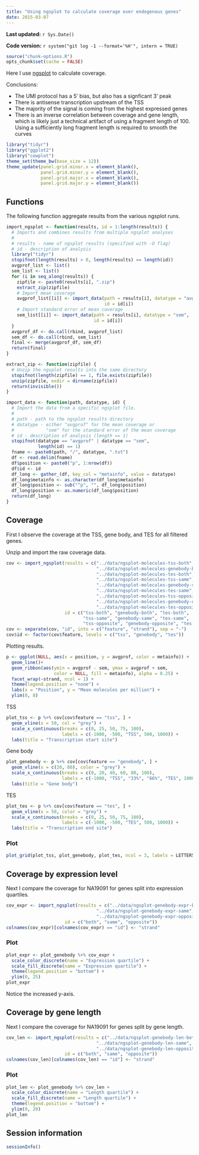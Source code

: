 ```yaml
---
title: "Using ngsplot to calculate coverage over endogenous genes"
date: 2015-03-07
---
```


**Last updated:** `r Sys.Date()`

**Code version:** `r system("git log -1 --format='%H'", intern = TRUE)`

```r
source("chunk-options.R")
opts_chunk$set(cache = FALSE)
```

Here I use [ngsplot][] to calculate coverage.

Conclusions:

*  The UMI protocol has a 5' bias, but also has a signficant 3' peak
*  There is antisense transcription upstream of the TSS
*  The majority of the signal is coming from the highest expressed genes
*  There is an inverse correlation between coverage and gene length, which is likely just a technical artifact of using a fragment length of 100. Using a sufficiently long fragment length is required to smooth the curves

[ngsplot]: https://github.com/shenlab-sinai/ngsplot

```r
library("tidyr")
library("ggplot2")
library("cowplot")
theme_set(theme_bw(base_size = 12))
theme_update(panel.grid.minor.x = element_blank(),
             panel.grid.minor.y = element_blank(),
             panel.grid.major.x = element_blank(),
             panel.grid.major.y = element_blank())
```

## Functions

The following function aggregate results from the various ngsplot runs.

```r
import_ngsplot <- function(results, id = 1:length(results)) {
  # Imports and combines results from multiple ngsplot analyses 
  #
  # results - name of ngsplot results (specified with -O flag)
  # id - description of analysis
  library("tidyr")
  stopifnot(length(results) > 0, length(results) == length(id))
  avgprof_list <- list()
  sem_list <- list()
  for (i in seq_along(results)) {
    zipfile <- paste0(results[i], ".zip")
    extract_zip(zipfile)
    # Import mean coverage
    avgprof_list[[i]] <- import_data(path = results[i], datatype = "avgprof",
                                     id = id[i])
    # Import standard error of mean coverage
    sem_list[[i]] <- import_data(path = results[i], datatype = "sem",
                                 id = id[i])
  }
  avgprof_df <- do.call(rbind, avgprof_list)
  sem_df <- do.call(rbind, sem_list)
  final <- merge(avgprof_df, sem_df)
  return(final)
}

extract_zip <- function(zipfile) {
  # Unzip the ngsplot results into the same directory
  stopifnot(length(zipfile) == 1, file.exists(zipfile))
  unzip(zipfile, exdir = dirname(zipfile))
  return(invisible())
}

import_data <- function(path, datatype, id) {
  # Import the data from a specific ngsplot file.
  #
  # path - path to the ngsplot results directory
  # datatype - either "avgprof" for the mean coverage or
  #            "sem" for the standard error of the mean coverage
  # id - description of analysis (length == 1)
  stopifnot(datatype == "avgprof" | datatype == "sem",
            length(id) == 1)
  fname <- paste0(path, "/", datatype, ".txt")
  df <- read.delim(fname)
  df$position <- paste0("p", 1:nrow(df))
  df$id <- id
  df_long <- gather_(df, key_col = "metainfo", value = datatype)
  df_long$metainfo <- as.character(df_long$metainfo)
  df_long$position <- sub("^p", "", df_long$position)
  df_long$position <- as.numeric(df_long$position)
  return(df_long)
}
```

## Coverage

First I observe the coverage at the TSS, gene body, and TES for all filtered genes.

Unzip and import the raw coverage data.

```r
cov <- import_ngsplot(results = c("../data/ngsplot-molecules-tss-both",
                                  "../data/ngsplot-molecules-genebody-both",
                                  "../data/ngsplot-molecules-tes-both",
                                  "../data/ngsplot-molecules-tss-same",
                                  "../data/ngsplot-molecules-genebody-same",
                                  "../data/ngsplot-molecules-tes-same",
                                  "../data/ngsplot-molecules-tss-opposite",
                                  "../data/ngsplot-molecules-genebody-opposite",
                                  "../data/ngsplot-molecules-tes-opposite"),
                      id = c("tss-both", "genebody-both", "tes-both",
                             "tss-same", "genebody-same", "tes-same",
                             "tss-opposite", "genebody-opposite", "tes-opposite"))
cov <- separate(cov, "id", into = c("feature", "strand"), sep = "-")
cov$id <- factor(cov$feature, levels = c("tss", "genebody", "tes"))
```

Plotting results.

```r
p <- ggplot(NULL, aes(x = position, y = avgprof, color = metainfo)) +
  geom_line()+
  geom_ribbon(aes(ymin = avgprof - sem, ymax = avgprof + sem,
                  color = NULL, fill = metainfo), alpha = 0.25) +
  facet_wrap(~strand, ncol = 1) +
  theme(legend.position = "none") +
  labs(x = "Position", y = "Mean molecules per million") +
  ylim(0, 8)
```

TSS

```r
plot_tss <- p %+% cov[cov$feature == "tss", ] +
  geom_vline(x = 50, col = "grey") +
  scale_x_continuous(breaks = c(0, 25, 50, 75, 100),
                     labels = c(-1000, -500, "TSS", 500, 1000)) +
  labs(title = "Transcription start site")
```

Gene body

```r
plot_genebody <- p %+% cov[cov$feature == "genebody", ] +
  geom_vline(x = c(20, 80), color = "grey") +
  scale_x_continuous(breaks = c(0, 20, 40, 60, 80, 100),
                     labels = c(-1000, "TSS", "33%", "66%", "TES", 1000)) +
  labs(title = "Gene body")
```

TES

```r
plot_tes <- p %+% cov[cov$feature == "tes", ] +
  geom_vline(x = 50, color = "grey") +
  scale_x_continuous(breaks = c(0, 25, 50, 75, 100),
                     labels = c(-1000, -500, "TES", 500, 1000)) +
  labs(title = "Transcription end site")
```

### Plot

```r
plot_grid(plot_tss, plot_genebody, plot_tes, ncol = 3, labels = LETTERS[1:3])
```

## Coverage by expression level

Next I compare the coverage for NA19091 for genes split into expression quartiles.

```r
cov_expr <- import_ngsplot(results = c("../data/ngsplot-genebody-expr-both",
                                  "../data/ngsplot-genebody-expr-same",
                                  "../data/ngsplot-genebody-expr-opposite"),
                      id = c("both", "same", "opposite"))
colnames(cov_expr)[colnames(cov_expr) == "id"] <- "strand"
```

### Plot

```r
plot_expr <- plot_genebody %+% cov_expr +
  scale_color_discrete(name = "Expression quartile") +
  scale_fill_discrete(name = "Expression quartile") +
  theme(legend.position = "bottom") +
  ylim(0, 25)
plot_expr
```

Notice the increased y-axis.

## Coverage by gene length

Next I compare the coverage for NA19091 for genes split by gene length.

```r
cov_len <- import_ngsplot(results = c("../data/ngsplot-genebody-len-both",
                                  "../data/ngsplot-genebody-len-same",
                                  "../data/ngsplot-genebody-len-opposite"),
                      id = c("both", "same", "opposite"))
colnames(cov_len)[colnames(cov_len) == "id"] <- "strand"
```

### Plot

```r
plot_len <- plot_genebody %+% cov_len +
  scale_color_discrete(name = "Length quartile") +
  scale_fill_discrete(name = "Length quartile") +
  theme(legend.position = "bottom") +
  ylim(0, 20)
plot_len
```


## Session information

```r
sessionInfo()
```
